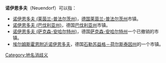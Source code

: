 '''诺伊恩多夫'''（Neuendorf）可以指：
*  [[诺伊恩多夫_(莱茵兰-普法尔茨州)|诺伊恩多夫 (莱茵兰-普法尔茨州)]]，[[德国|德国]][[莱茵兰-普法尔茨州|莱茵兰-普法尔茨州]]市镇。
*  [[诺伊恩多夫_(巴伐利亚州)|诺伊恩多夫 (巴伐利亚州)]]，德国[[巴伐利亚州|巴伐利亚州]]市镇。
*  [[诺伊恩多夫_(萨克森-安哈尔特州)|诺伊恩多夫 (萨克森-安哈尔特州)]]，德国[[萨克森-安哈尔特州|萨克森-安哈尔特州]]一个已撤销的市镇。
*  [[埃尔姆斯霍恩附近诺伊恩多夫|埃尔姆斯霍恩附近诺伊恩多夫]]，德国[[石勒苏益格－荷尔斯泰因州|石勒苏益格－荷尔斯泰因州]]的一个市镇。

[[Category:地名消歧义|Category:地名消歧义]]
